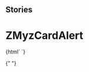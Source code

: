 
## Stories

<Meta title="Myz/MyzCard/ZMyzCardAlert" component="z-myz-card-alert" />

# ZMyzCardAlert

<Preview>
  <Story name="z-myz-card-alert">
    {html` <z-myz-card-alert
      actiontext="${text("actiontext", "Annulla")}"
      contenttext="${text(
        "contenttext",
        "Libro aggiunto ai miei libri preferiti"
      )}"
      iconName="${text("iconName", "checkmark-circle")}"
      type="${text("type", "add")}"
    ></z-myz-card-alert>`}
  </Story>
</Preview>

{" "}
<Props of="z-myz-card-alert" />

